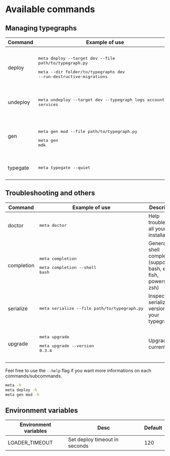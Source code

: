 # Available commands

## Managing typegraphs

| Command  |                                                                Example of use                                                                 |                       Description                        |
| -------- | --------------------------------------------------------------------------------------------------------------------------------------------- | -------------------------------------------------------- |
| deploy   | <pre><p>meta deploy --target dev --file path/to/typegraph.py</p><p>meta --dir folder/to/typegraphs dev --run-destructive-migrations</p></pre> | Deploy typegraph to a typegate instance                  |
| undeploy | <pre><p>meta undeploy --target dev --typegraph logs accounting services</p></pre>                                                             | Undeploy typegraphs by name                              |
| gen      | <pre><p>meta gen mod --file path/to/typegraph.py</p><p></p>meta gen mdk</pre>                                                                 | Generate script or files that are used in your typegraph |
| typegate | <pre><p>meta typegate --quiet</p></pre>                                                                                                       | Access a minimal deno CLI                                |

## Troubleshooting and others

|  Command   |                            Example of use                            |                               Description                                |
| ---------- | -------------------------------------------------------------------- | ------------------------------------------------------------------------ |
| doctor     | <pre><p>meta doctor</p></pre>                                        | Help troubleshoot all your installations                                 |
| completion | <pre><p>meta completion</p><p>meta completion --shell bash</p></pre> | Generate shell completion (supports bash, elvish, fish, powershell, zsh) |
| serialize  | <pre><p>meta serialize --file path/to/typegraph.py</p></pre>        | Inspect serialized version of your typegraph                             |
| upgrade    | <pre><p>meta upgrade</p><p>meta upgrade --version 0.3.4</p></pre>    | Upgrade current cli                                                      |

Feel free to use the `--help` flag if you want more informations on each commands/subcommands.
```bash
meta -h
meta deploy -h
meta gen mod -h
```

## Environment variables

| Environment variables |             Desc              | Default |
| --------------------- | ----------------------------- | ------- |
| LOADER_TIMEOUT        | Set deploy timeout in seconds | 120     |
